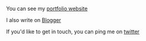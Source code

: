 

You can see my [portfolio website](https://flyingsonu122.github.io/)

I also write on [Blogger](https://singlebucks.blogspot.com/)




 If you'd like to get in touch, you can ping me on <a href="https://twitter.com/sonukumarkush12" target="_blank">twitter</a>
